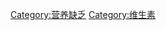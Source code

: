 {{Commonscat|Diseases and disorders due to vitamin deficiencies}}

[[Category:营养缺乏|Category:营养缺乏]]
[[Category:维生素|Category:维生素]]